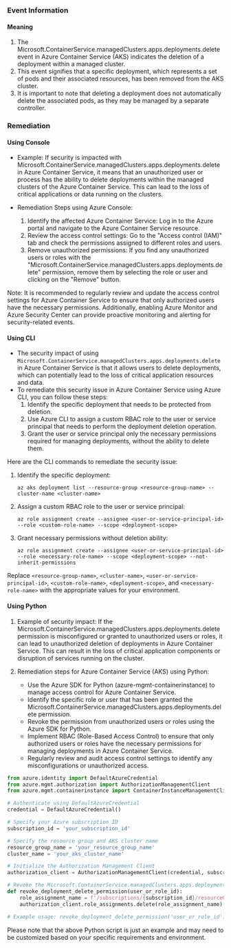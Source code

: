
### Event Information

#### Meaning

1. The Microsoft.ContainerService.managedClusters.apps.deployments.delete event in Azure Container Service (AKS) indicates the deletion of a deployment within a managed cluster.
2. This event signifies that a specific deployment, which represents a set of pods and their associated resources, has been removed from the AKS cluster.
3. It is important to note that deleting a deployment does not automatically delete the associated pods, as they may be managed by a separate controller.

### Remediation

#### Using Console

- Example: If security is impacted with Microsoft.ContainerService.managedClusters.apps.deployments.delete in Azure Container Service, it means that an unauthorized user or process has the ability to delete deployments within the managed clusters of the Azure Container Service. This can lead to the loss of critical applications or data running on the clusters.

- Remediation Steps using Azure Console:
  1. Identify the affected Azure Container Service: Log in to the Azure portal and navigate to the Azure Container Service resource.
  2. Review the access control settings: Go to the "Access control (IAM)" tab and check the permissions assigned to different roles and users.
  3. Remove unauthorized permissions: If you find any unauthorized users or roles with the "Microsoft.ContainerService.managedClusters.apps.deployments.delete" permission, remove them by selecting the role or user and clicking on the "Remove" button.

Note: It is recommended to regularly review and update the access control settings for Azure Container Service to ensure that only authorized users have the necessary permissions. Additionally, enabling Azure Monitor and Azure Security Center can provide proactive monitoring and alerting for security-related events.

#### Using CLI

- The security impact of using `Microsoft.ContainerService.managedClusters.apps.deployments.delete` in Azure Container Service is that it allows users to delete deployments, which can potentially lead to the loss of critical application resources and data.
- To remediate this security issue in Azure Container Service using Azure CLI, you can follow these steps:
  1. Identify the specific deployment that needs to be protected from deletion.
  2. Use Azure CLI to assign a custom RBAC role to the user or service principal that needs to perform the deployment deletion operation.
  3. Grant the user or service principal only the necessary permissions required for managing deployments, without the ability to delete them.

Here are the CLI commands to remediate the security issue:

1. Identify the specific deployment:
   ```
   az aks deployment list --resource-group <resource-group-name> --cluster-name <cluster-name>
   ```

2. Assign a custom RBAC role to the user or service principal:
   ```
   az role assignment create --assignee <user-or-service-principal-id> --role <custom-role-name> --scope <deployment-scope>
   ```

3. Grant necessary permissions without deletion ability:
   ```
   az role assignment create --assignee <user-or-service-principal-id> --role <necessary-role-name> --scope <deployment-scope> --not-inherit-permissions
   ```

Replace `<resource-group-name>`, `<cluster-name>`, `<user-or-service-principal-id>`, `<custom-role-name>`, `<deployment-scope>`, and `<necessary-role-name>` with the appropriate values for your environment.

#### Using Python

1. Example of security impact: If the Microsoft.ContainerService.managedClusters.apps.deployments.delete permission is misconfigured or granted to unauthorized users or roles, it can lead to unauthorized deletion of deployments in Azure Container Service. This can result in the loss of critical application components or disruption of services running on the cluster.

2. Remediation steps for Azure Container Service (AKS) using Python:
   - Use the Azure SDK for Python (azure-mgmt-containerinstance) to manage access control for Azure Container Service.
   - Identify the specific role or user that has been granted the Microsoft.ContainerService.managedClusters.apps.deployments.delete permission.
   - Revoke the permission from unauthorized users or roles using the Azure SDK for Python.
   - Implement RBAC (Role-Based Access Control) to ensure that only authorized users or roles have the necessary permissions for managing deployments in Azure Container Service.
   - Regularly review and audit access control settings to identify any misconfigurations or unauthorized access.

```python
from azure.identity import DefaultAzureCredential
from azure.mgmt.authorization import AuthorizationManagementClient
from azure.mgmt.containerinstance import ContainerInstanceManagementClient

# Authenticate using DefaultAzureCredential
credential = DefaultAzureCredential()

# Specify your Azure subscription ID
subscription_id = 'your_subscription_id'

# Specify the resource group and AKS cluster name
resource_group_name = 'your_resource_group_name'
cluster_name = 'your_aks_cluster_name'

# Initialize the Authorization Management Client
authorization_client = AuthorizationManagementClient(credential, subscription_id)

# Revoke the Microsoft.ContainerService.managedClusters.apps.deployments.delete permission from a user or role
def revoke_deployment_delete_permission(user_or_role_id):
    role_assignment_name = f'/subscriptions/{subscription_id}/resourceGroups/{resource_group_name}/providers/Microsoft.ContainerService/managedClusters/{cluster_name}/roleAssignments/{user_or_role_id}'
    authorization_client.role_assignments.delete(role_assignment_name)

# Example usage: revoke_deployment_delete_permission('user_or_role_id')
```

Please note that the above Python script is just an example and may need to be customized based on your specific requirements and environment.

